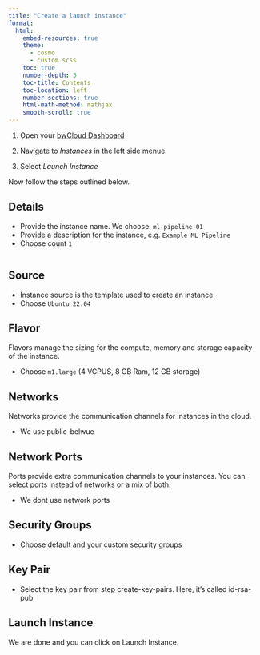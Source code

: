 ```yaml
---
title: "Create a launch instance" 
format: 
  html: 
    embed-resources: true
    theme: 
      - cosmo 
      - custom.scss 
    toc: true 
    number-depth: 3  
    toc-title: Contents 
    toc-location: left 
    number-sections: true 
    html-math-method: mathjax 
    smooth-scroll: true 
---
```




1. Open your [bwCloud Dashboard](https://portal.bw-cloud.org)

1. Navigate to *Instances* in the left side menue.

1. Select *Launch Instance*


Now follow the steps outlined below.

## Details

 - Provide the instance name. We choose: `ml-pipeline-01`
 - Provide a description for the instance, e.g. `Example ML Pipeline`
 - Choose count `1`

![]()


## Source

- Instance source is the template used to create an instance.
- Choose `Ubuntu 22.04`


## Flavor

Flavors manage the sizing for the compute, memory and storage capacity of the instance.

- Choose `m1.large` (4 VCPUS, 8 GB Ram, 12 GB storage)

## Networks

Networks provide the communication channels for instances in the cloud.

- We use public-belwue

## Network Ports

Ports provide extra communication channels to your instances. You can select ports instead of networks or a mix of both.

- We dont use network ports

## Security Groups

- Choose default and your custom security groups

## Key Pair

- Select the key pair from step create-key-pairs. Here, it's called id-rsa-pub

## Launch Instance

We are done and you can click on Launch Instance.

